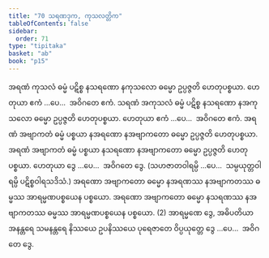 ```yaml
---
title: "70 သရဏဒုက, ကုသလတ္တိက"
tableOfContents: false
sidebar:
  order: 71
type: "tipitaka"
basket: "ab"
book: "p15"
---
```



<DynamicBreadcrumb />

<Division number="79" book="p15" e="ch" v="40" p="237">

<Paragraph number="211" book="p15">
အရဏံ ကုသလံ ဓမ္မံ ပဋိစ္စ နသရဏော နကုသလော ဓမ္မော ဥပ္ပဇ္ဇတိ ဟေတုပစ္စယာ. ဟေတုယာ ဧကံ …ပေ…  အဝိဂတေ ဧကံ.
</Paragraph>

<Paragraph number="212" book="p15">
သရဏံ အကုသလံ ဓမ္မံ ပဋိစ္စ နသရဏော နအကုသလော ဓမ္မော ဥပ္ပဇ္ဇတိ ဟေတုပစ္စယာ. ဟေတုယာ ဧကံ …ပေ…  အဝိဂတေ ဧကံ.
</Paragraph>

<Paragraph number="213" book="p15">
အရဏံ အဗျာကတံ ဓမ္မံ ပစ္စယာ နအရဏော နအဗျာကတော ဓမ္မော ဥပ္ပဇ္ဇတိ ဟေတုပစ္စယာ. အရဏံ အဗျာကတံ ဓမ္မံ ပစ္စယာ နသရဏော နအဗျာကတော ဓမ္မော ဥပ္ပဇ္ဇတိ ဟေတုပစ္စယာ. ဟေတုယာ ဒွေ …ပေ…  အဝိဂတေ ဒွေ.
</Paragraph>

<Paragraph number="214" book="p15">
(သဟဇာတဝါရမ္ပိ …ပေ…  သမ္ပယုတ္တဝါရမ္ပိ ပဋိစ္စဝါရသဒိသံ.)
</Paragraph>

</Division>
<Division number="80" book="p15" e="ch" v="40" p="237">

<Paragraph number="215" book="p15">
အရဏော အဗျာကတော ဓမ္မော နအရဏဿ နအဗျာကတဿ ဓမ္မဿ အာရမ္မဏပစ္စယေန ပစ္စယော. အရဏော အဗျာကတော ဓမ္မော နသရဏဿ နအဗျာကတဿ ဓမ္မဿ အာရမ္မဏပစ္စယေန ပစ္စယော. (2)
</Paragraph>

<Paragraph number="216" book="p15">
အာရမ္မဏေ ဒွေ, အဓိပတိယာ အနန္တရေ သမနန္တရေ နိဿယေ ဥပနိဿယေ ပုရေဇာတေ ဝိပ္ပယုတ္တေ ဒွေ …ပေ…  အဝိဂတေ ဒွေ.
</Paragraph>
</Division>